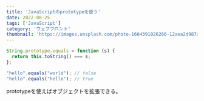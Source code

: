 ```yaml
---
title: 'JavaScriptのprototypeを使う'
date: 2022-08-25
tags: ['JavaScript']
category: 'ウェブフロント'
thumbnail: 'https://images.unsplash.com/photo-1664391026266-12aea2d987af?crop=entropy&cs=tinysrgb&fit=max&fm=jpg&ixid=MnwzNzQ1NzR8MHwxfHJhbmRvbXx8fHx8fHx8fDE2NjY1MjE3NTg&ixlib=rb-4.0.3&q=80&w=1080'
---
```


```js
String.prototype.equals = function (s) {
  return this.toString() === s;
};

"hello".equals("world"); // false
"hello".equals("hello"); // true
```

prototypeを使えばオブジェクトを拡張できる。
